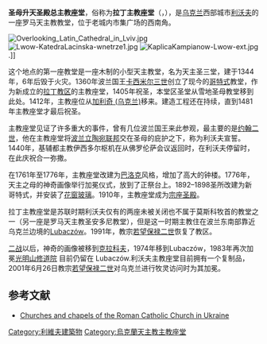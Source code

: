 '''圣母升天圣殿总主教座堂'''，俗称为'''拉丁主教座堂'''（{{lang-pl|Katedra Łacińska}}，{{lang-uk|Латинський собор}}），是[[乌克兰|乌克兰]]西部城市[[利沃夫|利沃夫]]的一座罗马天主教教堂，位于老城内市集广场的西南角。

[[File:Overlooking_Latin_Cathedral_in_Lviv.jpg|thumb]]
[[Image:Lwow-KatedraLacinska-wnetrze1.jpg|thumb]]
[[Image:KaplicaKampianow-Lwow-ext.jpg|thumb]].]]

这个地点的第一座教堂是一座木制的小型天主教堂，名为天主圣三堂，建于1344年，6年后毁于火灾。1360年波兰国王[[卡西米尔三世|卡西米尔三世]]创立了现今的[[哥特式建筑|哥特式]]教堂，作为新成立的[[天主教利沃夫总教区|拉丁教区]]的主教座堂，1405年祝圣，本堂区圣堂从雪地圣母教堂移到此处。1412年，主教座位从[[加利奇_(乌克兰)|加利奇 (乌克兰)]]移来。建造工程还在持续，直到1481年主教座堂才最后祝圣。

主教座堂见证了许多重大的事件，曾有几位波兰国王来此参观，最主要的是[[约翰二世_(波兰)|约翰二世]]，他在主教座堂将[[波兰立陶宛联邦|波兰立陶宛联邦]]交在圣母的庇护之下，称为利沃夫宣誓。1440年，基辅都主教伊西多尔枢机在从佛罗伦萨会议返回时，在利沃夫停留时，在此庆祝合一弥撒。

在1761年至1776年，主教座堂改建为[[巴洛克|巴洛克]]风格，增加了高大的钟楼。1776年，天主之母的神奇画像举行加冕仪式，放到了正祭台上。1892–1898圣所改建为新哥特式，并安装了[[花窗玻璃|花窗玻璃]]。1910年，主教座堂成为[[宗座圣殿|宗座圣殿]]。

拉丁主教座堂是苏联时期利沃夫仅有的两座未被关闭也不属于莫斯科牧首的教堂之一（另一座是罗马天主教圣安多尼教堂），但是这一时期主教住在波兰东南部靠近乌克兰边境的[[Lubaczów|Lubaczów]]。1991年，教宗[[若望保禄二世|若望保禄二世]]恢复了教区。

[[二战|二战]]以后，神奇的画像被移到[[克拉科夫|克拉科夫]]，1974年移到Lubaczów，1983年再次加冕[[光明山修道院|光明山修道院]] 目前仍留在 Lubaczów.利沃夫主教座堂目前拥有一个复制品，2001年6月26日教宗[[若望保禄二世|若望保禄二世]]对乌克兰进行牧灵访问时为其加冕。

==参考文献==
* [https://web.archive.org/web/20071012112811/http://rkc.lviv.ua/Cx5.php?L=e&D=A&R=Lv&P=LC Churches and chapels of the Roman Catholic Church in Ukraine] {{pl icon}} {{uk icon}}

{{Commons category|Latin cathedral, Lviv}}
{{Coord|49|50|26|N|24|1|50|E|type:landmark_region:UA-46_scale:4000|display=title}}
{{利沃夫}}
{{Authority control}}
[[Category:利維夫建築物|Category:利維夫建築物]]
[[Category:烏克蘭天主教主教座堂|Category:烏克蘭天主教主教座堂]]